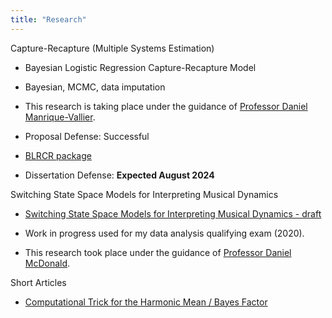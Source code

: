 ---
title: "Research"
---

Capture-Recapture (Multiple Systems Estimation)

-   Bayesian Logistic Regression Capture-Recapture Model

-   Bayesian, MCMC, data imputation

-   This research is taking place under the guidance of [Professor Daniel Manrique-Vallier](https://dmanriqu.pages.iu.edu/).

-   Proposal Defense: Successful

-   [BLRCR package](https://github.com/rgranger617/BLRCR)

-   Dissertation Defense: **Expected August 2024**

Switching State Space Models for Interpreting Musical Dynamics

-   [Switching State Space Models for Interpreting Musical Dynamics - draft](Dynamics-Model-11.23.2020.pdf)

-   Work in progress used for my data analysis qualifying exam (2020).

-   This research took place under the guidance of [Professor Daniel McDonald](https://dajmcdon.github.io/).

Short Articles

-   [Computational Trick for the Harmonic Mean / Bayes Factor](BFcomptrick.qmd)
